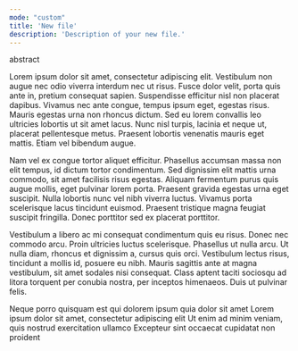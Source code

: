 ```yaml
---
mode: "custom"
title: 'New file'
description: 'Description of your new file.'
---
```


<html>
<p>abstract</p>
</html>

<p>Lorem ipsum dolor sit amet, consectetur adipiscing elit. Vestibulum non augue nec odio viverra interdum nec ut risus. Fusce dolor velit, porta quis ante in, pretium consequat sapien. Suspendisse efficitur nisl non placerat dapibus. Vivamus nec ante congue, tempus ipsum eget, egestas risus. Mauris egestas urna non rhoncus dictum. Sed eu lorem convallis leo ultricies lobortis ut sit amet lacus. Nunc nisl turpis, lacinia et neque ut, placerat pellentesque metus. Praesent lobortis venenatis mauris eget mattis. Etiam vel bibendum augue.</p>

<p>Nam vel ex congue tortor aliquet efficitur. Phasellus accumsan massa non elit tempus, id dictum tortor condimentum. Sed dignissim elit mattis urna commodo, sit amet facilisis risus egestas. Aliquam fermentum purus quis augue mollis, eget pulvinar lorem porta. Praesent gravida egestas urna eget suscipit. Nulla lobortis nunc vel nibh viverra luctus. Vivamus porta scelerisque lacus tincidunt euismod. Praesent tristique magna feugiat suscipit fringilla. Donec porttitor sed ex placerat porttitor.</p>

<p>Vestibulum a libero ac mi consequat condimentum quis eu risus. Donec nec commodo arcu. Proin ultricies luctus scelerisque. Phasellus ut nulla arcu. Ut nulla diam, rhoncus et dignissim a, cursus quis orci. Vestibulum lectus risus, tincidunt a mollis id, posuere eu nibh. Mauris sagittis ante at magna vestibulum, sit amet sodales nisi consequat. Class aptent taciti sociosqu ad litora torquent per conubia nostra, per inceptos himenaeos. Duis ut pulvinar felis.</p>


<CardGroup cols={2}>
  <Card title="First Card" icon="square-1">
    Neque porro quisquam est qui dolorem ipsum quia dolor sit amet
  </Card>
  <Card title="Second Card" icon="square-2">
    Lorem ipsum dolor sit amet, consectetur adipiscing elit
  </Card>
  <Card title="Third Card" icon="square-3">
    Ut enim ad minim veniam, quis nostrud exercitation ullamco
  </Card>
  <Card title="Fourth Card" icon="square-4">
    Excepteur sint occaecat cupidatat non proident
  </Card>
</CardGroup>